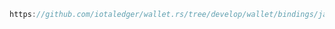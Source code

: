 ```java reference
https://github.com/iotaledger/wallet.rs/tree/develop/wallet/bindings/java/examples/src/GenerateAddress.java
```